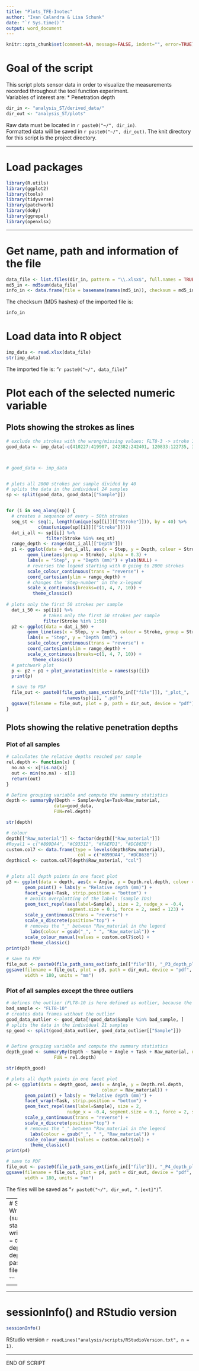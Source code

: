 ```yaml
---
title: "Plots_TFE-Inotec"
author: "Ivan Calandra & Lisa Schunk"
date: "`r Sys.time()`"
output: word_document
---
```


```r
knitr::opts_chunk$set(comment=NA, message=FALSE, indent="", error=TRUE)
```


# Goal of the script
This script plots sensor data in order to visualize the measurements 
recorded throughout the tool function experiment.  
Variables of interest are: 
* Penetration depth 



```r
dir_in <- "analysis_ST/derived_data/"
dir_out <- "analysis_ST/plots"

```

Raw data must be located in `r paste0("~/", dir_in)`.  
Formatted data will be saved in `r paste0("~/", dir_out)`.
The knit directory for this script is the project directory.

---


# Load packages
```r
library(R.utils)
library(ggplot2)
library(tools)
library(tidyverse)
library(patchwork)
library(doBy)
library(ggrepel)
library(openxlsx)

```


---

# Get name, path and information of the file 
```r
data_file <- list.files(dir_in, pattern = "\\.xlsx$", full.names = TRUE)
md5_in <- md5sum(data_file)
info_in <- data.frame(file = basename(names(md5_in)), checksum = md5_in, row.names = NULL)

```


The checksum (MD5 hashes) of the imported file is:  
```r
info_in

```


# Load data into R object
```r
imp_data <- read.xlsx(data_file)
str(imp_data)

```

The imported file is: "`r paste0("~/", data_file)`"  



# Plot each of the selected numeric variable 
## Plots showing the strokes as lines 
```r

# exclude the strokes with the wrong/missing values: FLT8-3 -> stroke 1033 - 2000, FLT8-4 -> stroke 243 + 244, FLT8-10 -> stoke 86 - 275, LYDIT5-7 -> 1997 - 2000, LYDIT5-9 ->  251 - 1000, LYDIT5-11 -> 251  - 1000, 
good_data <- imp_data[-c(410227:419907, 242382:242401, 120833:122735, 359872:359911, 222454:229961, 62498: 69991), ]



# good_data <- imp_data


# plots all 2000 strokes per sample divided by 40 
# splits the data in the individual 24 samples
sp <- split(good_data, good_data[["Sample"]])


for (i in seq_along(sp)) {
  # creates a sequence of every ~ 50th strokes 
  seq_st <- seq(1, length(unique(sp[[i]][["Stroke"]])), by = 40) %>% 
            c(max(unique(sp[[i]][["Stroke"]])))
  dat_i_all <- sp[[i]] %>% 
               filter(Stroke %in% seq_st)
  range_depth <- range(dat_i_all[["Depth"]])
  p1 <- ggplot(data = dat_i_all, aes(x = Step, y = Depth, colour = Stroke)) +
        geom_line(aes(group = Stroke), alpha = 0.3) + 
        labs(x = "Step", y = "Depth (mm)") + ylab(NULL) +
        # reverses the legend starting with 0 going to 2000 strokes    
        scale_colour_continuous(trans = "reverse") + 
        coord_cartesian(ylim = range_depth) +
        # changes the 'Step-number' in the x-legend  
        scale_x_continuous(breaks=c(1, 4, 7, 10)) +
	      theme_classic()
       
# plots only the first 50 strokes per sample  
  dat_i_50 <- sp[[i]] %>% 
              # takes only the first 50 strokes per sample
              filter(Stroke %in% 1:50)
  p2 <- ggplot(data = dat_i_50) +
        geom_line(aes(x = Step, y = Depth, colour = Stroke, group = Stroke), alpha = 0.3) + 
        labs(x = "Step", y = "Depth (mm)") + 
        scale_colour_continuous(trans = "reverse") + 
        coord_cartesian(ylim = range_depth) +
        scale_x_continuous(breaks=c(1, 4, 7, 10)) +
	      theme_classic()
  # patchwork plot
  p <- p2 + p1 + plot_annotation(title = names(sp)[i]) 
  print(p)

  # save to PDF
  file_out <- paste0(file_path_sans_ext(info_in[["file"]]), "_plot_", 
	                   names(sp)[i], ".pdf")
  ggsave(filename = file_out, plot = p, path = dir_out, device = "pdf")
} 

```



## Plots showing the relative penetration depths 
### Plot of all samples 
```r

# calculates the relative depths reached per sample
rel.depth <- function(x) {
  no.na <- x[!is.na(x)]
  out <- min(no.na) - x[1]
  return(out)
}

# Define grouping variable and compute the summary statistics 
depth <- summaryBy(Depth ~ Sample+Angle+Task+Raw_material, 
                  data=good_data, 
                  FUN=rel.depth)

str(depth)

# colour 
depth[["Raw_material"]] <- factor(depth[["Raw_material"]])
#Royal1 = c("#899DA4", "#C93312", "#FAEFD1", "#DC863B")
custom.col7 <- data.frame(type = levels(depth$Raw_material), 
                           col = c("#899DA4", "#DC863B")) 
depth$col <- custom.col7[depth$Raw_material, "col"]


# plots all depth points in one facet plot 
p3 <- ggplot(data = depth, aes(x = Angle, y = Depth.rel.depth, colour = Raw_material)) +
       geom_point() + labs(y = "Relative depth (mm)") +
       facet_wrap(~Task, strip.position = "bottom") +
       # avoids overplotting of the labels (sample IDs)
       geom_text_repel(aes(label=Sample), size = 2, nudge_x = -0.4, 
                       segment.size = 0.1, force = 2, seed = 123) +
       scale_y_continuous(trans = "reverse") +
       scale_x_discrete(position="top") +
       # removes the "_" between "Raw_material in the legend 
	     labs(colour = gsub("_", " ", "Raw_material")) + 
       scale_colour_manual(values = custom.col7$col) + 
	     theme_classic()
print(p3)

# save to PDF
file_out <- paste0(file_path_sans_ext(info_in[["file"]]), "_P3_depth_plot", ".pdf")
ggsave(filename = file_out, plot = p3, path = dir_out, device = "pdf", 
       width = 180, units = "mm")


```

### Plot of all samples except the three outliers 
```r
# defines the outlier (FLT8-10 is here defined as outlier, because the result of this sample is not comparable to the other samples)
bad_sample <- "FLT8-10"
# creates data frames without the outlier
good_data_outlier <- good_data[!good_data$Sample %in% bad_sample, ]
# splits the data in the individual 21 samples
sp_good <- split(good_data_outlier, good_data_outlier[["Sample"]])


# Define grouping variable and compute the summary statistics 
depth_good <- summaryBy(Depth ~ Sample + Angle + Task + Raw_material, data = good_data_outlier, 
                  FUN = rel.depth)

str(depth_good)

# plots all depth points in one facet plot 
p4 <- ggplot(data = depth_good, aes(x = Angle, y = Depth.rel.depth, 
                                    colour = Raw_material)) +
       geom_point() + labs(y = "Relative depth (mm)") +
       facet_wrap(~Task, strip.position = "bottom") +
       geom_text_repel(aes(label=Sample), size = 2, 
                       nudge_x = -0.4, segment.size = 0.1, force = 2, seed = 123) +
       scale_y_continuous(trans = "reverse") +
       scale_x_discrete(position="top") +
       # removes the "_" between "Raw_material in the legend 
	     labs(colour = gsub("_", " ", "Raw_material")) + 
       scale_colour_manual(values = custom.col7$col) + 
	     theme_classic()
print(p4)

# save to PDF
file_out <- paste0(file_path_sans_ext(info_in[["file"]]), "_P4_depth_plot", ".pdf")
ggsave(filename = file_out, plot = p4, path = dir_out, device = "pdf", 
       width = 180, units = "mm")

```

The files will be saved as "`r paste0("~/", dir_out, ".[ext]")`".

---
# Save data
## Write to XLSX (summary statistics)
```r
write.xlsx(list(depth = depth, depth_good = depth_good), 
           file = paste0(dir_out, file_out, ".xlsx"))

```


-
---

# sessionInfo() and RStudio version

```r
sessionInfo()

```

RStudio version `r readLines("analysis/scripts/RStudioVersion.txt", n = 1)`.


---

END OF SCRIPT

